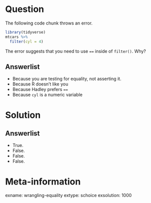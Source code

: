 Question
========

The following code chunk throws an error. 

```r
library(tidyverse)
mtcars %>%
  filter(cyl = 4)
```

The error suggests that you need to use `==` inside of `filter()`. Why? 

Answerlist
----------
* Because you are testing for equality, not asserting it.
* Because R doesn't like you
* Because Hadley prefers `==`
* Because `cyl` is a numeric variable

Solution
========

Answerlist
----------
* True.
* False.
* False.
* False.

Meta-information
================
exname: wrangling-equality
extype: schoice
exsolution: 1000
